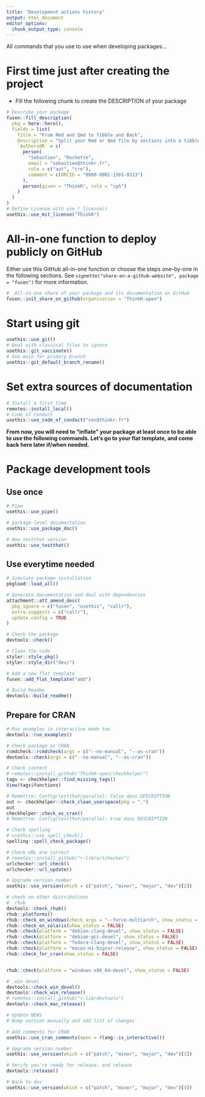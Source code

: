 ```yaml
---
title: "Development actions history"
output: html_document
editor_options: 
  chunk_output_type: console
---
```


All commands that you use to use when developing packages...

# First time just after creating the project

- Fill the following chunk to create the DESCRIPTION of your package

```r
# Describe your package
fusen::fill_description(
  pkg = here::here(),
  fields = list(
    Title = "From Rmd and Qmd to Tibble and Back",
    Description = "Split your Rmd or Qmd file by sections into a tibble: titles, text, chunks. Rebuild it from the tibble.",
    `Authors@R` = c(
      person(
        "Sebastien", "Rochette",
        email = "sebastien@thinkr.fr",
        role = c("aut", "cre"),
        comment = c(ORCID = "0000-0002-1565-9313")
      ),
      person(given = "ThinkR", role = "cph")
    )
  )
)
# Define License with use_*_license()
usethis::use_mit_license("ThinkR")
```

# All-in-one function to deploy publicly on GitHub

Either use this GitHub all-in-one function or choose the steps one-by-one in the following sections.
See `vignette("share-on-a-github-website", package = "fusen")` for more information.

```r
# _All-in-one share of your package and its documentation on GitHub
fusen::init_share_on_github(organisation = "ThinkR-open")
```


# Start using git

```r
usethis::use_git()
# Deal with classical files to ignore
usethis::git_vaccinate()
# Use main for primary branch
usethis::git_default_branch_rename()
```

# Set extra sources of documentation

```r
# Install a first time
remotes::install_local()
# Code of Conduct
usethis::use_code_of_conduct("coc@thinkr.fr")
```

**From now, you will need to "inflate" your package at least once to be able to use the following commands. Let's go to your flat template, and come back here later if/when needed.**


# Package development tools
## Use once

```r
# Pipe
usethis::use_pipe()

# package-level documentation
usethis::use_package_doc()

# New testthat version
usethis::use_testthat()
```

## Use everytime needed

```r
# Simulate package installation
pkgload::load_all()

# Generate documentation and deal with dependencies
attachment::att_amend_desc(
  pkg_ignore = c("fusen", "usethis", "callr"),
  extra.suggests = c("callr"),
  update.config = TRUE
)

# Check the package
devtools::check()

# Clean the code
styler::style_pkg()
styler::style_dir("dev/")

# Add a new flat template
fusen::add_flat_template("add")

# Build Readme
devtools::build_readme()
```

## Prepare for CRAN

```r
# Run examples in interactive mode too
devtools::run_examples()

# Check package as CRAN
rcmdcheck::rcmdcheck(args = c("--no-manual", "--as-cran"))
devtools::check(args = c("--no-manual", "--as-cran"))

# Check content
# remotes::install_github("ThinkR-open/checkhelper")
tags <- checkhelper::find_missing_tags()
View(tags$functions)

# Remettre: Config/testthat/parallel: false dans DESCRIPTION
out <- checkhelper::check_clean_userspace(pkg = ".")
out
checkhelper::check_as_cran()
# Remettre: Config/testthat/parallel: true dans DESCRIPTION

# Check spelling
# usethis::use_spell_check()
spelling::spell_check_package()

# Check URL are correct
# remotes::install_github("r-lib/urlchecker")
urlchecker::url_check()
urlchecker::url_update()

# Upgrade version number
usethis::use_version(which = c("patch", "minor", "major", "dev")[2])

# check on other distributions
# _rhub
devtools::check_rhub()
rhub::platforms()
rhub::check_on_windows(check_args = "--force-multiarch", show_status = FALSE)
rhub::check_on_solaris(show_status = FALSE)
rhub::check(platform = "debian-clang-devel", show_status = FALSE)
rhub::check(platform = "debian-gcc-devel", show_status = FALSE)
rhub::check(platform = "fedora-clang-devel", show_status = FALSE)
rhub::check(platform = "macos-m1-bigsur-release", show_status = FALSE)
rhub::check_for_cran(show_status = FALSE)


rhub::check(platform = "windows-x86_64-devel", show_status = FALSE)

# _win devel
devtools::check_win_devel()
devtools::check_win_release()
# remotes::install_github("r-lib/devtools")
devtools::check_mac_release()

# Update NEWS
# Bump version manually and add list of changes

# Add comments for CRAN
usethis::use_cran_comments(open = rlang::is_interactive())

# Upgrade version number
usethis::use_version(which = c("patch", "minor", "major", "dev")[1])

# Verify you're ready for release, and release
devtools::release()

# Back to dev
usethis::use_version(which = c("patch", "minor", "major", "dev")[4])
```

